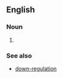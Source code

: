 ==English==

===Noun===
{{en-noun|sg=[[up]]-[[regulation]]|-}}

# {{alternative spelling of|upregulation}}

===See also===
* [[down-regulation]]